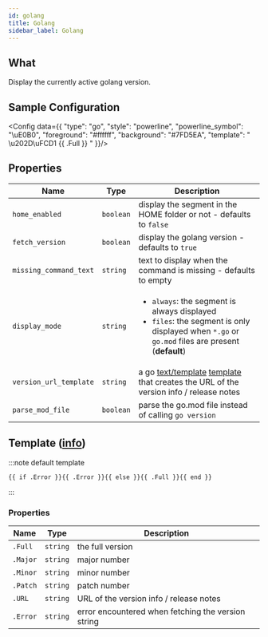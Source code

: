 ```yaml
---
id: golang
title: Golang
sidebar_label: Golang
---
```


## What

Display the currently active golang version.

## Sample Configuration


<Config data={{
  "type": "go",
  "style": "powerline",
  "powerline_symbol": "\uE0B0",
  "foreground": "#ffffff",
  "background": "#7FD5EA",
  "template": " \u202D\uFCD1 {{ .Full }} "
}}/>

## Properties

| Name                   | Type      | Description                                                                                                                                                        |
| ---------------------- | --------- | ------------------------------------------------------------------------------------------------------------------------------------------------------------------ |
| `home_enabled`         | `boolean` | display the segment in the HOME folder or not - defaults to `false`                                                                                                |
| `fetch_version`        | `boolean` | display the golang version - defaults to `true`                                                                                                                    |
| `missing_command_text` | `string`  | text to display when the command is missing - defaults to empty                                                                                                    |
| `display_mode`         | `string`  | <ul><li>`always`: the segment is always displayed</li><li>`files`: the segment is only displayed when `*.go` or `go.mod` files are present (**default**)</li></ul> |
| `version_url_template` | `string`  | a go [text/template][go-text-template] [template][templates] that creates the URL of the version info / release notes                                              |
| `parse_mod_file`       | `boolean` | parse the go.mod file instead of calling `go version`                                                                                                              |

## Template ([info][templates])

:::note default template

```template
{{ if .Error }}{{ .Error }}{{ else }}{{ .Full }}{{ end }}
```

:::

### Properties

| Name     | Type     | Description                                        |
| -------- | -------- | -------------------------------------------------- |
| `.Full`  | `string` | the full version                                   |
| `.Major` | `string` | major number                                       |
| `.Minor` | `string` | minor number                                       |
| `.Patch` | `string` | patch number                                       |
| `.URL`   | `string` | URL of the version info / release notes            |
| `.Error` | `string` | error encountered when fetching the version string |

[go-text-template]: https://golang.org/pkg/text/template/
[templates]: /docs/configuration/templates
